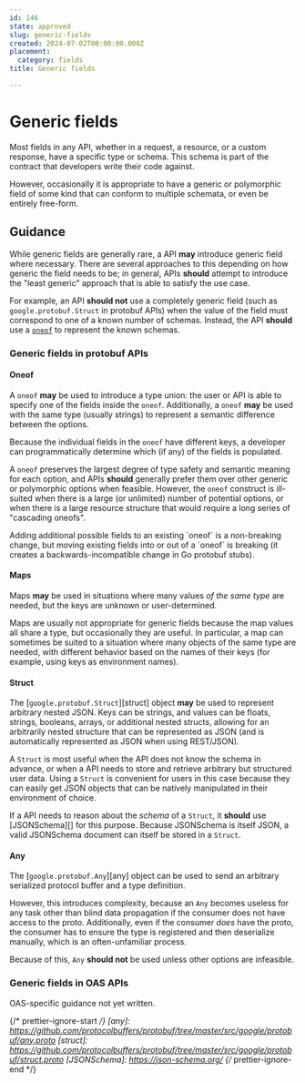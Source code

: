 ```yaml
---
id: 146
state: approved
slug: generic-fields
created: 2024-07-02T00:00:00.000Z
placement:
  category: fields
title: Generic fields

--- 
```


# Generic fields

Most fields in any API, whether in a request, a resource, or a custom response,
have a specific type or schema. This schema is part of the contract that
developers write their code against.

However, occasionally it is appropriate to have a generic or polymorphic field
of some kind that can conform to multiple schemata, or even be entirely
free-form.

## Guidance

While generic fields are generally rare, a API <b class="text-green-700">may</b> introduce generic field
where necessary. There are several approaches to this depending on how generic
the field needs to be; in general, APIs <b class="text-yellow-700">should</b> attempt to introduce the
"least generic" approach that is able to satisfy the use case.

For example, an API <b class="text-yellow-700">should not</b> use a completely generic field (such as
`google.protobuf.Struct` in protobuf APIs) when the value of the field must
correspond to one of a known number of schemas. Instead, the API <b class="text-yellow-700">should</b> use
a [`oneof`](./oneof) to represent the known schemas.

### Generic fields in protobuf APIs

#### Oneof

A `oneof` <b class="text-green-700">may</b> be used to introduce a type union: the user or API is able to
specify one of the fields inside the `oneof`. Additionally, a `oneof` <b class="text-green-700">may</b>
be used with the same type (usually strings) to represent a semantic difference
between the options.

Because the individual fields in the `oneof` have different keys, a developer
can programmatically determine which (if any) of the fields is populated.

A `oneof` preserves the largest degree of type safety and semantic meaning for
each option, and APIs <b class="text-yellow-700">should</b> generally prefer them over other generic or
polymorphic options when feasible. However, the `oneof` construct is ill-suited
when there is a large (or unlimited) number of potential options, or when there
is a large resource structure that would require a long series of "cascading
oneofs".

<Aside type="note" title="Note">
  Adding additional possible fields to an existing `oneof` is a
  non-breaking change, but moving existing fields into or out of a `oneof` is
  breaking (it creates a backwards-incompatible change in Go protobuf stubs).
</Aside>

#### Maps

Maps <b class="text-green-700">may</b> be used in situations where many values _of the same type_ are
needed, but the keys are unknown or user-determined.

Maps are usually not appropriate for generic fields because the map values all
share a type, but occasionally they are useful. In particular, a map can
sometimes be suited to a situation where many objects of the same type are
needed, with different behavior based on the names of their keys (for example,
using keys as environment names).

#### Struct

The [`google.protobuf.Struct`][struct] object <b class="text-green-700">may</b> be used to represent
arbitrary nested JSON. Keys can be strings, and values can be floats, strings,
booleans, arrays, or additional nested structs, allowing for an arbitrarily
nested structure that can be represented as JSON (and is automatically
represented as JSON when using REST/JSON).

A `Struct` is most useful when the API does not know the schema in advance, or
when a API needs to store and retrieve arbitrary but structured user data.
Using a `Struct` is convenient for users in this case because they can easily
get JSON objects that can be natively manipulated in their environment of
choice.

If a API needs to reason about the _schema_ of a `Struct`, it <b class="text-yellow-700">should</b> use
[JSONSchema][] for this purpose. Because JSONSchema is itself JSON, a valid
JSONSchema document can itself be stored in a `Struct`.

#### Any

The [`google.protobuf.Any`][any] object can be used to send an arbitrary
serialized protocol buffer and a type definition.

However, this introduces complexity, because an `Any` becomes useless for any
task other than blind data propagation if the consumer does not have access to
the proto. Additionally, even if the consumer _does_ have the proto, the
consumer has to ensure the type is registered and then deserialize manually,
which is an often-unfamiliar process.

Because of this, `Any` <b class="text-yellow-700">should not</b> be used unless other options are
infeasible.

### Generic fields in OAS APIs

<Aside type="note" title="Note">
  OAS-specific guidance not yet written.
</Aside>

{/* prettier-ignore-start  */}
[any]: https://github.com/protocolbuffers/protobuf/tree/master/src/google/protobuf/any.proto
[struct]: https://github.com/protocolbuffers/protobuf/tree/master/src/google/protobuf/struct.proto
[JSONSchema]: https://json-schema.org/
{/* prettier-ignore-end  */}
